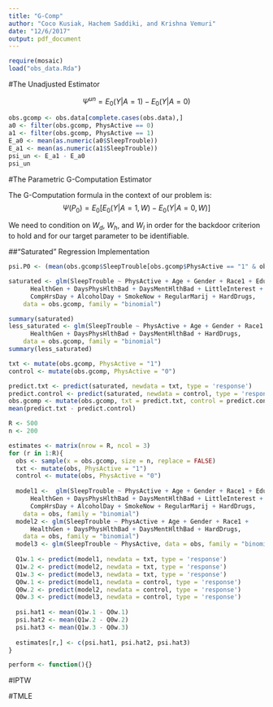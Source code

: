 ```yaml
---
title: "G-Comp"
author: "Coco Kusiak, Hachem Saddiki, and Krishna Vemuri"
date: "12/6/2017"
output: pdf_document
---
```


```r
require(mosaic)
load("obs_data.Rda")
```  

#The Unadjusted Estimator  

$$\Psi^{un} = E_0(Y|A=1) - E_0(Y|A=0)$$

```r
obs.gcomp <- obs.data[complete.cases(obs.data),]
a0 <- filter(obs.gcomp, PhysActive == 0)
a1 <- filter(obs.gcomp, PhysActive == 1)
E_a0 <- mean(as.numeric(a0$SleepTrouble))
E_a1 <- mean(as.numeric(a1$SleepTrouble))
psi_un <- E_a1 - E_a0
psi_un
```

#The Parametric G-Computation Estimator  

The G-Computation formula in the context of our problem is:  
$$\Psi(P_0) = E_0[E_0(Y|A=1, W) - E_0(Y|A=0,W)]$$  

We need to condition on $W_d$, $W_h$, and $W_l$ in order for the backdoor criterion to hold and for our target parameter to be identifiable.  



##"Saturated" Regression Implementation


```r
psi.P0 <- (mean(obs.gcomp$SleepTrouble[obs.gcomp$PhysActive == "1" & obs.data$Gender == "female" & obs.gcomp$HardDrugs == "Yes" & obs.gcomp$HealthGen == "Excellent"]))
```



```r
saturated <- glm(SleepTrouble ~ PhysActive + Age + Gender + Race1 + Education + MaritalStatus + HHIncomeMid + HomeOwn +
      HealthGen + DaysPhysHlthBad + DaysMentHlthBad + LittleInterest + Depressed + TVHrsDay + 
      CompHrsDay + AlcoholDay + SmokeNow + RegularMarij + HardDrugs, 
    data = obs.gcomp, family = "binomial")

summary(saturated)
less_saturated <- glm(SleepTrouble ~ PhysActive + Age + Gender + Race1 + 
      HealthGen + DaysPhysHlthBad + DaysMentHlthBad + HardDrugs, 
    data = obs.gcomp, family = "binomial")
summary(less_saturated)

```

```r
txt <- mutate(obs.gcomp, PhysActive = "1")
control <- mutate(obs.gcomp, PhysActive = "0")

predict.txt <- predict(saturated, newdata = txt, type = 'response')
predict.control <- predict(saturated, newdata = control, type = 'response')
obs.gcomp <- mutate(obs.gcomp, txt = predict.txt, control = predict.control)
mean(predict.txt - predict.control)
```

```r
R <- 500
n <- 200

estimates <- matrix(nrow = R, ncol = 3)
for (r in 1:R){
  obs <- sample(x = obs.gcomp, size = n, replace = FALSE)
  txt <- mutate(obs, PhysActive = "1")
  control <- mutate(obs, PhysActive = "0")
  
  model1 <-  glm(SleepTrouble ~ PhysActive + Age + Gender + Race1 + Education + MaritalStatus + HHIncomeMid + HomeOwn +
      HealthGen + DaysPhysHlthBad + DaysMentHlthBad + LittleInterest + Depressed + TVHrsDay + 
      CompHrsDay + AlcoholDay + SmokeNow + RegularMarij + HardDrugs, 
    data = obs, family = "binomial")
  model2 <- glm(SleepTrouble ~ PhysActive + Age + Gender + Race1 + 
      HealthGen + DaysPhysHlthBad + DaysMentHlthBad + HardDrugs, 
    data = obs, family = "binomial")
  model3 <- glm(SleepTrouble ~ PhysActive, data = obs, family = "binomial")
  
  Q1w.1 <- predict(model1, newdata = txt, type = 'response')
  Q1w.2 <- predict(model2, newdata = txt, type = 'response')
  Q1w.3 <- predict(model3, newdata = txt, type = 'response')
  Q0w.1 <- predict(model1, newdata = control, type = 'response')
  Q0w.2 <- predict(model2, newdata = control, type = 'response')
  Q0w.3 <- predict(model3, newdata = control, type = 'response')
  
  psi.hat1 <- mean(Q1w.1 - Q0w.1)
  psi.hat2 <- mean(Q1w.2 - Q0w.2)
  psi.hat3 <- mean(Q1w.3 - Q0w.3)
  
  estimates[r,] <- c(psi.hat1, psi.hat2, psi.hat3)
}
```  

```r
perform <- function(){}
```









#IPTW  













#TMLE  






